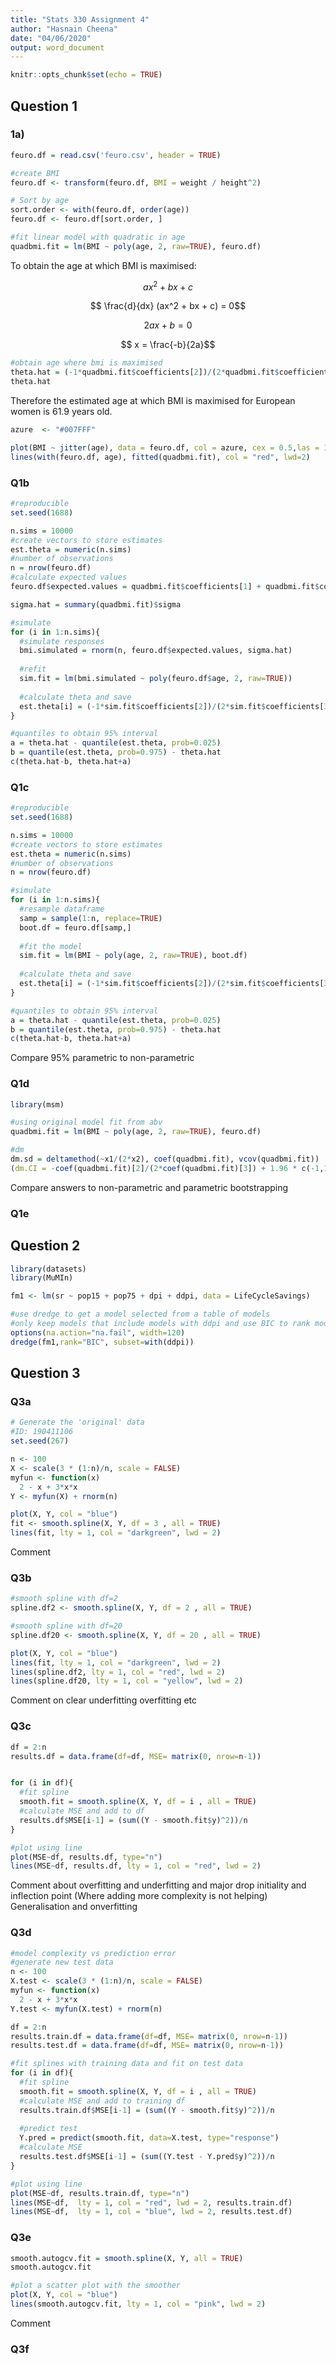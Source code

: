 ```yaml
---
title: "Stats 330 Assignment 4"
author: "Hasnain Cheena"
date: "04/06/2020"
output: word_document
---
```


```r
knitr::opts_chunk$set(echo = TRUE)
```

## Question 1

### 1a)
```r
feuro.df = read.csv('feuro.csv', header = TRUE)

#create BMI
feuro.df <- transform(feuro.df, BMI = weight / height^2)

# Sort by age
sort.order <- with(feuro.df, order(age))
feuro.df <- feuro.df[sort.order, ]

#fit linear model with quadratic in age
quadbmi.fit = lm(BMI ~ poly(age, 2, raw=TRUE), feuro.df)
```
To obtain the age at which BMI is maximised: 

$$ ax^2 + bx + c$$ 

$$ \frac{d}{dx} (ax^2 + bx + c) = 0$$

$$ 2ax + b = 0$$

$$ x = \frac{-b}{2a}$$

```r
#obtain age where bmi is maximised
theta.hat = (-1*quadbmi.fit$coefficients[2])/(2*quadbmi.fit$coefficients[3])
theta.hat
``` 

Therefore the estimated age at which BMI is maximised for European women is 61.9 years old.


```r
azure  <- "#007FFF"

plot(BMI ~ jitter(age), data = feuro.df, col = azure, cex = 0.5,las = 1, main = "European-type Females",  ylab = "BMI (kg/m^2)")
lines(with(feuro.df, age), fitted(quadbmi.fit), col = "red", lwd=2)
``` 

### Q1b
```r
#reproducible
set.seed(1688)

n.sims = 10000
#create vectors to store estimates
est.theta = numeric(n.sims)
#number of observations
n = nrow(feuro.df)
#calculate expected values
feuro.df$expected.values = quadbmi.fit$coefficients[1] + quadbmi.fit$coefficients[2]*feuro.df$age + quadbmi.fit$coefficients[3]*(feuro.df$age)^2

sigma.hat = summary(quadbmi.fit)$sigma

#simulate
for (i in 1:n.sims){
  #simulate responses
  bmi.simulated = rnorm(n, feuro.df$expected.values, sigma.hat)
  
  #refit
  sim.fit = lm(bmi.simulated ~ poly(feuro.df$age, 2, raw=TRUE))
  
  #calculate theta and save
  est.theta[i] = (-1*sim.fit$coefficients[2])/(2*sim.fit$coefficients[3])
}

#quantiles to obtain 95% interval
a = theta.hat - quantile(est.theta, prob=0.025)
b = quantile(est.theta, prob=0.975) - theta.hat
c(theta.hat-b, theta.hat+a)
```

### Q1c
```r
#reproducible
set.seed(1688)

n.sims = 10000
#create vectors to store estimates
est.theta = numeric(n.sims)
#number of observations
n = nrow(feuro.df)

#simulate
for (i in 1:n.sims){
  #resample dataframe
  samp = sample(1:n, replace=TRUE)
  boot.df = feuro.df[samp,]
  
  #fit the model
  sim.fit = lm(BMI ~ poly(age, 2, raw=TRUE), boot.df)
  
  #calculate theta and save
  est.theta[i] = (-1*sim.fit$coefficients[2])/(2*sim.fit$coefficients[3])
}

#quantiles to obtain 95% interval
a = theta.hat - quantile(est.theta, prob=0.025)
b = quantile(est.theta, prob=0.975) - theta.hat
c(theta.hat-b, theta.hat+a)
```

Compare 95% parametric to non-parametric 

### Q1d
```r
library(msm)

#using original model fit from abv
quadbmi.fit = lm(BMI ~ poly(age, 2, raw=TRUE), feuro.df)

#dm 
dm.sd = deltamethod(~x1/(2*x2), coef(quadbmi.fit), vcov(quadbmi.fit))
(dm.CI = -coef(quadbmi.fit)[2]/(2*coef(quadbmi.fit)[3]) + 1.96 * c(-1,1) * dm.sd)
```

Compare answers to non-parametric and parametric bootstrapping

### Q1e



## Question 2
```r
library(datasets)
library(MuMIn)

fm1 <- lm(sr ~ pop15 + pop75 + dpi + ddpi, data = LifeCycleSavings)

#use dredge to get a model selected from a table of models
#only keep models that include models with ddpi and use BIC to rank models
options(na.action="na.fail", width=120)
dredge(fm1,rank="BIC", subset=with(ddpi))
```

## Question 3

### Q3a
```r
# Generate the 'original' data
#ID: 190411106
set.seed(267)

n <- 100
X <- scale(3 * (1:n)/n, scale = FALSE)
myfun <- function(x)
  2 - x + 3*x*x
Y <- myfun(X) + rnorm(n)

plot(X, Y, col = "blue")
fit <- smooth.spline(X, Y, df = 3 , all = TRUE)
lines(fit, lty = 1, col = "darkgreen", lwd = 2)
```
Comment


### Q3b
```r
#smooth spline with df=2
spline.df2 <- smooth.spline(X, Y, df = 2 , all = TRUE)

#smooth spline with df=20
spline.df20 <- smooth.spline(X, Y, df = 20 , all = TRUE)

plot(X, Y, col = "blue")
lines(fit, lty = 1, col = "darkgreen", lwd = 2)
lines(spline.df2, lty = 1, col = "red", lwd = 2)
lines(spline.df20, lty = 1, col = "yellow", lwd = 2)

```

Comment on clear underfitting overfitting etc

### Q3c
```r

df = 2:n
results.df = data.frame(df=df, MSE= matrix(0, nrow=n-1))


for (i in df){
  #fit spline
  smooth.fit = smooth.spline(X, Y, df = i , all = TRUE)
  #calculate MSE and add to df
  results.df$MSE[i-1] = (sum((Y - smooth.fit$y)^2))/n
}

#plot using line
plot(MSE~df, results.df, type="n") 
lines(MSE~df, results.df, lty = 1, col = "red", lwd = 2)
```
Comment about overfitting and underfitting and major drop initiality and inflection point (Where adding more complexity is not helping)
Generalisation and onverfitting

### Q3d
```r
#model complexity vs prediction error
#generate new test data
n <- 100
X.test <- scale(3 * (1:n)/n, scale = FALSE)
myfun <- function(x)
  2 - x + 3*x*x
Y.test <- myfun(X.test) + rnorm(n)

df = 2:n
results.train.df = data.frame(df=df, MSE= matrix(0, nrow=n-1))
results.test.df = data.frame(df=df, MSE= matrix(0, nrow=n-1))

#fit splines with training data and fit on test data
for (i in df){
  #fit spline
  smooth.fit = smooth.spline(X, Y, df = i , all = TRUE)
  #calculate MSE and add to training df
  results.train.df$MSE[i-1] = (sum((Y - smooth.fit$y)^2))/n
  
  #predict test 
  Y.pred = predict(smooth.fit, data=X.test, type="response")
  #calculate MSE
  results.test.df$MSE[i-1] = (sum((Y.test - Y.pred$y)^2))/n
}

#plot using line
plot(MSE~df, results.train.df, type="n") 
lines(MSE~df,  lty = 1, col = "red", lwd = 2, results.train.df)
lines(MSE~df,  lty = 1, col = "blue", lwd = 2, results.test.df)
```


### Q3e
```r
smooth.autogcv.fit = smooth.spline(X, Y, all = TRUE)
smooth.autogcv.fit

#plot a scatter plot with the smoother
plot(X, Y, col = "blue")
lines(smooth.autogcv.fit, lty = 1, col = "pink", lwd = 2)
```
Comment


### Q3f

